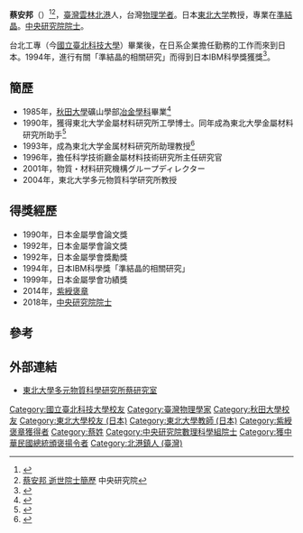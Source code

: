 {{refimprove|time=2015-11-22T13:38:30+00:00}}
'''蔡安邦'''（{{bd|1958年|12月26日|2019年|5月25日|Tsai, An-Pang}}）<ref name="ibm">{{Cite web|url = http://www-06.ibm.com/ibm/jp/company/society/science/p08th/kimura-tsai.html|title = 日本IBM科学賞 歴代受賞者一覧|publisher = [[日本IBM|日本IBM]]|accessdate = January 31, 2012}}</ref><ref>[https://academicians.sinica.edu.tw/index.php?r=academician-n%2Fshow&id=748 蔡安邦 逝世院士簡歷] 中央研究院</ref>，[[臺灣|臺灣]][[雲林|雲林]][[北港|北港]]人，台灣[[物理学家|物理学者]]。日本[[东北大学_(日本)|東北大学]]教授，專業在[[准晶体|準結晶]]。[[中央研究院院士|中央研究院院士]]。

台北工專（今[[國立臺北科技大學|國立臺北科技大學]]）畢業後，在日系企業擔任勤務的工作而來到日本。1994年，進行有關「準結晶的相關研究」而得到日本IBM科學獎獲獎<ref name="ibm">{{Cite web|url = http://www-06.ibm.com/ibm/jp/company/society/science/p08th/kimura-tsai.html|title = 日本IBM科学賞 歴代受賞者一覧|publisher = [[日本IBM|日本IBM]]|accessdate = January 31, 2012}}</ref>。

== 簡歷 ==
* 1985年，[[秋田大學|秋田大學]]礦山學部[[冶金学|冶金學科]]畢業<ref name="ibm">{{Cite web|url = http://www-06.ibm.com/ibm/jp/company/society/science/p08th/kimura-tsai.html|title = 日本IBM科学賞 歴代受賞者一覧|publisher = [[日本IBM|日本IBM]]|accessdate = January 31, 2012}}</ref>
* 1990年，獲得東北大学金屬材料研究所工學博士。同年成為東北大學金屬材料研究所助手<ref name="ibm">{{Cite web|url = http://www-06.ibm.com/ibm/jp/company/society/science/p08th/kimura-tsai.html|title = 日本IBM科学賞 歴代受賞者一覧|publisher = [[日本IBM|日本IBM]]|accessdate = January 31, 2012}}</ref>
* 1993年，成為東北大学金属材料研究所助理教授<ref name="ibm">{{Cite web|url = http://www-06.ibm.com/ibm/jp/company/society/science/p08th/kimura-tsai.html|title = 日本IBM科学賞 歴代受賞者一覧|publisher = [[日本IBM|日本IBM]]|accessdate = January 31, 2012}}</ref>
* 1996年，擔任科学技術廳金屬材料技術研究所主任研究官
* 2001年，物質・材料研究機構グループディレクター 
* 2004年，東北大学多元物質科学研究所教授

== 得獎經歷 ==
* 1990年，日本金屬學會論文獎
* 1992年，日本金屬學會論文獎
* 1992年，日本金屬學會獎勵獎
* 1994年，日本IBM科學獎「準結晶的相關研究」
* 1999年，日本金屬學會功績獎
* 2014年，[[紫綬褒章|紫綬褒章]]
* 2018年，[[中央研究院院士|中央研究院院士]]

== 參考 ==
{{Reflist}}

== 外部連結 ==
* [http://www.tagen.tohoku.ac.jp/labo/tsai/ 東北大學多元物質科學研究所蔡研究室]

{{中央研究院第三十二届院士}}

{{Authority control}}
{{DEFAULTSORT:Tsai, An-Pang}}
[[Category:國立臺北科技大學校友|Category:國立臺北科技大學校友]]
[[Category:臺灣物理學家|Category:臺灣物理學家]]
[[Category:秋田大學校友|Category:秋田大學校友]]
[[Category:東北大學校友_(日本)|Category:東北大學校友 (日本)]]
[[Category:東北大學教師_(日本)|Category:東北大學教師 (日本)]]
[[Category:紫綬褒章獲得者|Category:紫綬褒章獲得者]]
[[Category:蔡姓|Category:蔡姓]]
[[Category:中央研究院數理科學組院士|Category:中央研究院數理科學組院士]]
[[Category:獲中華民國總統頒褒揚令者|Category:獲中華民國總統頒褒揚令者]]
[[Category:北港鎮人_(臺灣)|Category:北港鎮人 (臺灣)]]
